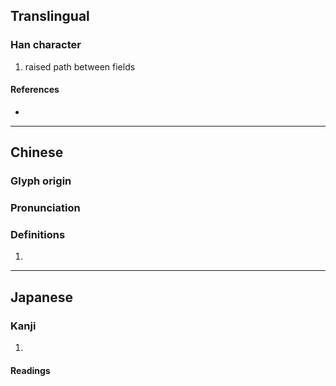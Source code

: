 {{character info/new}}
==Translingual==

===Han character===
{{Han char|rn=102|rad=田|as=08|sn=13|four=67047|canj=WEEE|ids=⿰田叕}}

# raised path between fields

====References====
* {{Han ref|kx=0765.020|dkj=21892|dj=1176.020|hdz=42549.060|uh=7577|ud=30071|bh=DEC5|bd=57029}}

----

==Chinese==
{{zh-forms}}

===Glyph origin===
{{Han etym}}

===Pronunciation===
{{zh-pron
|m=zhuì
|c=zyut3
|mc=y
|oc=y
|cat=
}}

===Definitions===
{{zh-hanzi}}

# {{rfdef|zh}}

----

==Japanese==

===Kanji===
{{ja-kanji|grade=|rs=田08}}

# {{rfdef|ja|sort=田08}}

====Readings====
{{ja-readings
|goon=たい, てち
|kanon=てい, てつ
|kun=なわて
|nanori=}}